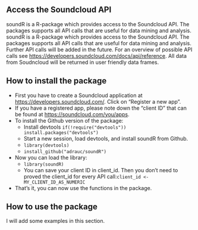 
## Access the Soundcloud API

soundR is a R-package which provides access to the Soundcloud API. The packages supports all API calls that are useful for data mining and analysis. soundR is a R-package which provides access to the Soundcloud API. The packages supports all API calls that are useful for data mining and analysis. Further API calls will be added in the future. For an overview of possible API calls see <https://developers.soundcloud.com/docs/api/reference>. All data from Soudncloud will be returned in user friendly data frames.

## How to install the package

- First you have to create a Soundcloud application at <https://developers.soundcloud.com/>. Click on "Register a new app".
- If you have a registered app, please note down the "client ID" that can be found at <https://soundcloud.com/you/apps>.
- To install the Github version of the package:
  - Install devtools `if(!require("devtools")) install.packages("devtools")`
  - Start a new session, load devtools, and install soundR from Github.
  - `library(devtools)`
  - `install_github("adrauc/soundR")`
- Now you can load the library:
  - `library(soundR)`
  - You can save your client ID in client_id. Then you don't need to proved the client_id for every API call:`client_id <- MY_CLIENT_ID_AS_NUMERIC`
- That's it, you can now use the functions in the package.

## How to use the package

I will add some examples in this section.
